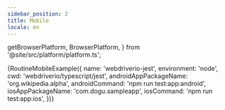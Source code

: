 ```yaml
---
sidebar_position: 2
title: Mobile
locale: en
---
```


  getBrowserPlatform,
  BrowserPlatform,
} from '@site/src/platform/platform.ts';

<DevicePrerequisites />
<DevicePrerequisitesiOS />

<IntegrateWithGitRepository />

<AppUpload
  app_name="Wikipedia-android.apk"
  app_url="https://github.com/dogu-team/third-party-binaries/releases/download/wikipedia-apps/wikipedia-android.apk"
/>
<AppUploadiOS />

<CreateARoutine />

<div>
  {RoutineMobileExample({
    name: 'webdriverio-jest',
    environment: 'node',
    cwd: 'webdriverio/typescript/jest',
    androidAppPackageName: 'org.wikipedia.alpha',
    androidCommand: 'npm run test:app:android',
    iosAppPackageName: 'com.dogu.sampleapp',
    iosCommand: 'npm run test:app:ios',
  })}
</div>

<RunARoutine />
